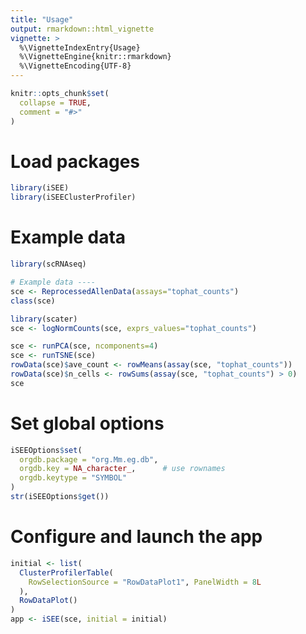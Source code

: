 ```yaml
---
title: "Usage"
output: rmarkdown::html_vignette
vignette: >
  %\VignetteIndexEntry{Usage}
  %\VignetteEngine{knitr::rmarkdown}
  %\VignetteEncoding{UTF-8}
---
```


```r
knitr::opts_chunk$set(
  collapse = TRUE,
  comment = "#>"
)
```

# Load packages

```r
library(iSEE)
library(iSEEClusterProfiler)
```

# Example data

```r
library(scRNAseq)

# Example data ----
sce <- ReprocessedAllenData(assays="tophat_counts")
class(sce)

library(scater)
sce <- logNormCounts(sce, exprs_values="tophat_counts")

sce <- runPCA(sce, ncomponents=4)
sce <- runTSNE(sce)
rowData(sce)$ave_count <- rowMeans(assay(sce, "tophat_counts"))
rowData(sce)$n_cells <- rowSums(assay(sce, "tophat_counts") > 0)
sce
```
# Set global options

```r
iSEEOptions$set(
  orgdb.package = "org.Mm.eg.db",
  orgdb.key = NA_character_,      # use rownames 
  orgdb.keytype = "SYMBOL"
)
str(iSEEOptions$get())
```

# Configure and launch the app

```r
initial <- list(
  ClusterProfilerTable(
    RowSelectionSource = "RowDataPlot1", PanelWidth = 8L
  ),
  RowDataPlot()
)
app <- iSEE(sce, initial = initial)
```

